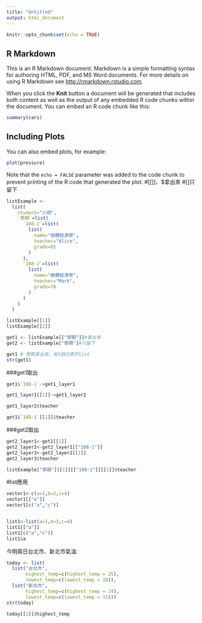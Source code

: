 ```yaml
---
title: "Untitled"
output: html_document
---
```


```r
knitr::opts_chunk$set(echo = TRUE)
```

## R Markdown

This is an R Markdown document. Markdown is a simple formatting syntax for authoring HTML, PDF, and MS Word documents. For more details on using R Markdown see <http://rmarkdown.rstudio.com>.

When you click the **Knit** button a document will be generated that includes both content as well as the output of any embedded R code chunks within the document. You can embed an R code chunk like this:

```r
summary(cars)
```

## Including Plots

You can also embed plots, for example:

```r
plot(pressure)
```

Note that the `echo = FALSE` parameter was added to the code chunk to prevent printing of the R code that generated the plot.
 #[[]]、$拿出來
 #[]只留下

```r
listExample <- 
  list(
    student="小明",
    `學期`=list(
      `108-1`=list(
        list(
          name="個體經濟學",
          teacher="Alice",
          grade=85
        )
      ),
      `108-2`=list(
        list(
          name="總體經濟學",
          teacher="Mark",
          grade=78
        )
      )
    )
  )
```

```r
listExample[[1]]
listExample[[2]]
```

```r
get1 <- listExample[["學期"]]#拿出來
get2 <- listExample["學期"]#只留下
```

```r
get1 # 學期拿出來，有3個元素的list
str(get1)
```
###get1取出
```r
get1$`108-1`->get1_layer1
```
```r
get1_layer1[[1]]->get1_layer2
```
```r
get1_layer2$teacher
```

```r
get1$`108-1`[[1]]$teacher
```
###get2取出
```r
get2_layer1<-get2[[1]]
get2_layer2<-get2_layer1[["108-1"]]
get2_layer3<-get2_layer2[[1]]
get2_layer3$teacher
```

```r
listExample["學期"][[1]][["108-1"]][[1]]$teacher
```





#list應用
```r
vector1<-c(a=1,b=3,c=4)
vector1[["a"]]
vector1[c("a","c")]


list1<-list(a=1,b=3,c=4)
list1[["a"]]
list1[c("a","c")]
list1$a
```


今明兩日台北市、新北市氣溫:
```R
today <- list(
  list("台北市",
       highest_temp=c(highest_temp = 25),
       lowest_temp=c(lowest_temp = 18)),
  list("新北市",
       highest_temp=c(highest_temp = 24),
       lowest_temp=c(lowest_temp = 15)))
str(today)
```

```r
today[[1]]$highest_temp
```



